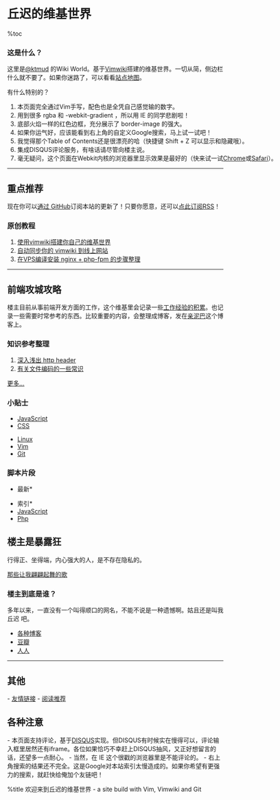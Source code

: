 = 丘迟的维基世界 =
%toc 
=== 这是什么？ ===
这里是[https://twitter.com/ktmud @ktmud] 的Wiki World。基于[[tips/vim/vimwiki-guide|Vimwiki]]搭建的维基世界。一切从简，侧边栏什么就不要了。如果你迷路了，可以看看[[SiteMap|站点地图]]。

<div id="whats-special" class="lesser" style="width: 45em">
<div class="hd">有什么特别的？</div>
<div class="cont">
# 本页面完全通过Vim手写，配色也是全凭自己感觉输的数字。
# 用到很多 rgba 和 -webkit-gradient ，所以用 IE 的同学悲剧啦！
# 底部火焰一样的红色边框，充分展示了 border-image 的强大。
# 如果你运气好，应该能看到右上角的自定义Google搜索，马上试一试吧！
# 我觉得那个Table of Contents还是很漂亮的哈（快捷键 Shift + Z 可以显示和隐藏哦）。
# 集成DISQUS评论服务，有啥话请尽管向楼主说。
# 毫无疑问，这个页面在Webkit内核的浏览器里显示效果是最好的（快来试一试[http://www.google.com/chrome/?hl=zh-CN Chrome]或[http://www.apple.com.cn/safari/ Safari]）。
</div>
</div>

<hr />
== 重点推荐 ==
现在你可以[http://github.com/ktmud/kwiki/commits/master/ 通过 GitHub ]订阅本站的更新了！只要你愿意，还可以[http://github.com/ktmud/kwiki/commits/master.atom 点此订阅RSS]！

=== 原创教程 ===
# [[tips/vim/vimwiki-guide|使用vimwiki搭建你自己的维基世界]]
# [[tips/vim/ways-to-sync-vimwiki|自动同步你的 vimwiki 到线上网站]]
# [[tips/Linux/vps-nginx-webserver|在VPS编译安装 nginx + php-fpm 的步骤整理]]

<hr />

== 前端攻城攻略 ==
楼主目前从事前端开发方面的工作，这个维基里会记录一些[[tips/index|工作经验的积累]]。也记录一些需要时常参考的东西。比较重要的内容，会整理成博客，发在[http://ktmud.com 亲泥巴]这个博客上。

=== 知识参考整理 ===
# [[ref/http-header|深入浅出 http header]]
# [[ref/encoding-issue|有关文件编码的一些常识]] 

[[ref/index|更多...]]

=== 小贴士 ===

* [[tips/JavaScript|JavaScript]]
* [[tips/CSS|CSS]]

* [[tips/Linux|Linux]]
* [[tips/Vim|Vim]]
* [[tips/Git|Git]]

=== 脚本片段 ===
*最新*

*索引*
* [[snippets/JavaScript|JavaScript]]
* [[snippets/Php|Php]]


== 楼主是暴露狂 ==
行得正、坐得端，内心强大的人，是不存在隐私的。

{{{id="news"
很好，这里以后就是我最主要的个人主页了。
}}}

[[songs|那些让我翩翩起舞的歌]]


=== 楼主到底是谁？ ===
多年以来，一直没有一个叫得顺口的网名，不能不说是一种遗憾啊。姑且还是叫我 丘迟 吧。

* [[Blogs|各种博客]]
* [http://www.douban.com/people/jyyjcc 豆瓣]
* [http://www.renren.com/hereyes 人人]

<hr>
== 其他 ==
- [[Links|友情链接]]
- [[ReadIt|阅读推荐]]

== 各种注意 ==
- 本页面支持评论，基于[http://diqus.com DISQUS]实现。但DISQUS有时候实在慢得可以，评论输入框里居然还有iframe。各位如果恰巧不幸赶上DISQUS抽风，又正好想留言的话，还望多一点耐心。
- 当然，在 IE 这个很戳的浏览器里是不能评论的。
- 右上角搜索的结果还不完全。这是Google对本站索引太慢造成的。如果你希望有更强力的搜索，就赶快给俺加个友链吧！

%title 欢迎来到丘迟的维基世界 - a site build with Vim, Vimwiki and Git
